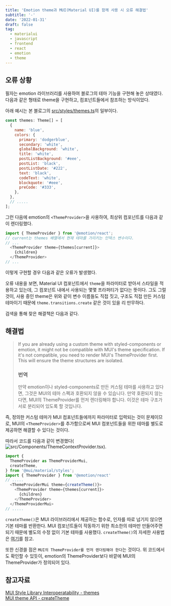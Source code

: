 ```yaml
---
title: 'Emotion theme과 MUI(Material UI)를 함께 사용 시 오류 해결법'
subtitle: '-'
date: '2022-01-31'
draft: false
tag:
  - materialui
  - javascript
  - frontend
  - react
  - emotion
  - theme
---
```

## 오류 상황
필자는 emotion 라이브러리를 사용하여 블로그의 테마 기능을 구현해 놓은 상태였다. 다음과 같은 형태로 theme을 구현하고, 컴포넌트들에서 참조하는 방식이었다.

아래 예시는 본 블로그의 [src/styles/themes.ts](https://github.com/centraldogma99/dogma-blog/blob/main/src/styles/themes.ts)의 일부이다.
```javascript
const themes: Theme[] = [
  {
    name: 'blue',
    colors: {
      primary: 'dodgerblue',
      secondary: 'white',
      globalBackground: 'white',
      title: 'white',
      postListBackground: '#eee',
      postList: 'black',
      postListDate: '#222',
      text: 'black',
      codeText: 'white',
      blockquote: '#eee',
      preCode: '#333',
    },
  },
  // .....
];
```
그런 다음에 emotion의 `<ThemeProvider>`을 사용하여, 최상위 컴포넌트를 다음과 같이 렌더링했다.
```javascript
import { ThemeProvider } from '@emotion/react';
// current는 themes 배열에서 현재 테마를 가리키는 인덱스 변수이다.
// ...
  <ThemeProvider theme={themes[current]}>
    {children}
  </ThemeProvider>
// ...
```
이렇게 구현할 경우 다음과 같은 오류가 발생했다.

오류 내용을 보면, Material UI 컴포넌트에서 `theme`을 파라미터로 받아서 스타일을 적용하고 있는데, 그 컴포넌트 내에서 사용되는 몇몇 프라퍼티가 없다는 뜻이다. 그도 그럴 것이, 사용 중인 theme은 위와 같이 변수 이름들도 직접 짓고, 구조도 직접 만든 커스텀 테마이기 때문에 `theme.transitions.create` 같은 것이 있을 리 만무하다.

검색을 통해 찾은 해결책은 다음과 같다.

## 해결법

> If you are already using a custom theme with styled-components or emotion, it might not be compatible with MUI's theme specification. If it's not compatible, you need to render MUI's ThemeProvider first. This will ensure the theme structures are isolated.
> ### 번역
> 만약 emotion이나 styled-components로 만든 커스텀 테마를 사용하고 있다면, 그것은 MUI의 테마 스펙과 호환되지 않을 수 있습니다. 만약 호환되지 않는다면, MUI의 ThemeProvider를 먼저 렌더링해야 합니다. 이것은 테마 구조가 서로 분리되어 있도록 할 것입니다.

즉, 정의한 커스텀 테마가 MUI 컴포넌트들에까지 파라미터로 입력되는 것이 문제이므로, MUI의 `<ThemeProvider>`를 추가함으로써 MUI 컴포넌트들을 위한 테마를 별도로 제공하면 해결할 수 있다는 것이다.

따라서 코드를 다음과 같이 변경했다(![src/Components/ThemeContextProvider.tsx](https://github.com/centraldogma99/dogma-blog/blob/main/src/components/ThemeContextProvider.tsx)).
```javascript
import {
  ThemeProvider as ThemeProviderMui,
  createTheme,
} from '@mui/material/styles';
import { ThemeProvider } from '@emotion/react'
// .....
  <ThemeProviderMui theme={createTheme()}>
    <ThemeProvider theme={themes[current]}>
      {children}
    </ThemeProvider>
  </ThemeProviderMui>
// .....
```
`createTheme()`은 MUI 라이브러리에서 제공하는 함수로, 인자를 따로 넘기지 않으면 기본 테마를 반환한다. MUI 컴포넌트들이 작동하기 위한 최소한의 테마만 만들어주면 되기 때문에 별도의 수정 없이 기본 테마를 사용했다. `createTheme()`의 자세한 사용법은 [여기](https://mui.com/customization/theming/#createtheme-options-args-theme)를 참고.

또한 신경쓸 점은 `MUI의 ThemeProvider를 먼저 렌더링해야 한다`는 것이다. 위 코드에서도 확인할 수 있듯이, emotion의 ThemeProvider보다 바깥에 MUI의 ThemeProvider가 정의되어 있다.

## 참고자료
[MUI Style Library Interoperatability - themes](https://mui.com/guides/interoperability/#theme)  
[MUI theme API - createTheme](https://mui.com/customization/theming/#createtheme-options-args-theme)